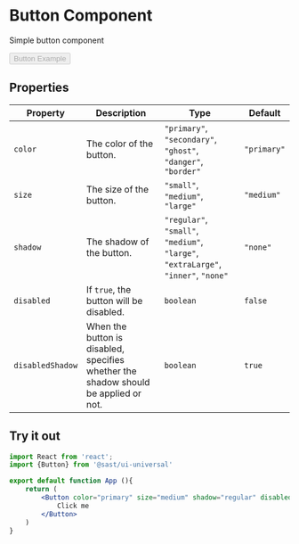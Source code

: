 

# Button Component
Simple button component

<Wraper>
    <Button color="primary" size="small" shadow="regular" disabled={false} disabledShadow={true}>
        Button Example
    </Button>
</Wraper>



## Properties

| Property         | Description                                                               | Type                                     | Default   |
|------------------|---------------------------------------------------------------------------|------------------------------------------|-----------|
| `color`          | The color of the button.                                                  | `"primary"`, `"secondary"`, `"ghost"`, `"danger"`, `"border"` | `"primary"` |
| `size`           | The size of the button.                                                   | `"small"`, `"medium"`, `"large"`         | `"medium"` |
| `shadow`         | The shadow of the button.                                                  | `"regular"`, `"small"`, `"medium"`, `"large"`, `"extraLarge"`, `"inner"`, `"none"` | `"none"`   |
| `disabled`       | If `true`, the button will be disabled.                                   | `boolean`                                | `false`   |
| `disabledShadow` | When the button is disabled, specifies whether the shadow should be applied or not. | `boolean`                                | `true`    |

## Try it out

```jsx playground direction=vertical
import React from 'react';
import {Button} from '@sast/ui-universal'

export default function App (){
    return (
        <Button color="primary" size="medium" shadow="regular" disabled={false} disabledShadow={true}>
            Click me
        </Button>
    )
}
```